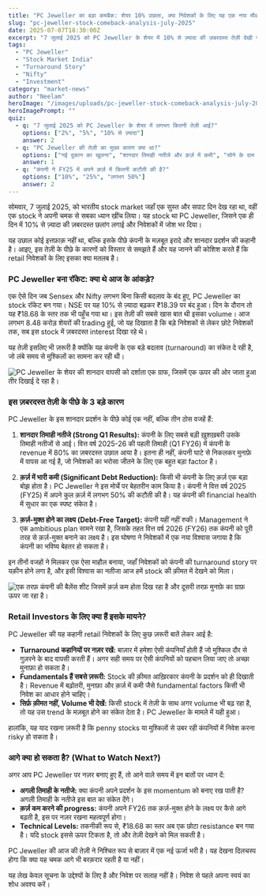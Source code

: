 ```yaml
---
title: "PC Jeweller का बड़ा कमबैक: शेयर 10% उछला, क्या निवेशकों के लिए यह एक नया मौका है?"
slug: "pc-jeweller-stock-comeback-analysis-july-2025"
date: 2025-07-07T18:30:00Z
excerpt: "7 जुलाई 2025 को PC Jeweller के शेयर में 10% से ज़्यादा की ज़बरदस्त तेज़ी देखी गई। इस उछाल के पीछे के कारणों, शानदार तिमाही नतीजों और क़र्ज़ कम करने की योजना का विश्लेषण।"
tags:
  - "PC Jeweller"
  - "Stock Market India"
  - "Turnaround Story"
  - "Nifty"
  - "Investment"
category: "market-news"
author: "Neelam"
heroImage: "/images/uploads/pc-jeweller-stock-comeback-analysis-july-2025/hero-image.jpg"
heroImagePrompt: ""
quiz:
  - q: "7 जुलाई 2025 को PC Jeweller के शेयर में लगभग कितनी तेज़ी आई?"
    options: ["2%", "5%", "10% से ज़्यादा"]
    answer: 2
  - q: "PC Jeweller की तेज़ी का मुख्य कारण क्या था?"
    options: ["नई दुकान का खुलना", "शानदार तिमाही नतीजे और क़र्ज़ में कमी", "सोने के दाम में गिरावट"]
    answer: 1
  - q: "कंपनी ने FY25 में अपने क़र्ज़ में कितनी कटौती की है?"
    options: ["10%", "25%", "लगभग 50%"]
    answer: 2
---
```


सोमवार, 7 जुलाई 2025, को भारतीय stock market जहाँ एक सुस्त और सपाट दिन देख रहा था, वहीं एक stock ने अपनी चमक से सबका ध्यान खींच लिया। यह stock था PC Jeweller, जिसने एक ही दिन में 10% से ज़्यादा की ज़बरदस्त छलांग लगाई और निवेशकों में जोश भर दिया।

यह उछाल कोई इत्तफ़ाक़ नहीं था, बल्कि इसके पीछे कंपनी के मज़बूत इरादे और शानदार प्रदर्शन की कहानी है। आइए, इस तेज़ी के पीछे के कारणों को विस्तार से समझते हैं और यह जानने की कोशिश करते हैं कि retail निवेशकों के लिए इसका क्या मतलब है।

### PC Jeweller बना रॉकेट: क्या थे आज के आंकड़े?

एक ऐसे दिन जब Sensex और Nifty लगभग बिना किसी बदलाव के बंद हुए, PC Jeweller का stock रॉकेट बन गया। NSE पर यह 10% से ज़्यादा बढ़कर ₹18.39 पर बंद हुआ। दिन के दौरान तो यह ₹18.68 के स्तर तक भी पहुँच गया था। इस तेज़ी की सबसे खास बात थी इसका volume। आज लगभग 8.48 करोड़ शेयरों की trading हुई, जो यह दिखाता है कि बड़े निवेशकों से लेकर छोटे निवेशकों तक, सब इस stock में ज़बरदस्त interest दिखा रहे थे।

यह तेज़ी इसलिए भी ज़रूरी है क्योंकि यह कंपनी के एक बड़े बदलाव (turnaround) का संकेत दे रही है, जो लंबे समय से मुश्किलों का सामना कर रही थी।

![PC Jeweller के शेयर की शानदार वापसी को दर्शाता एक ग्राफ, जिसमें एक ऊपर की ओर जाता हुआ तीर दिखाई दे रहा है।](/images/uploads/pc-jeweller-stock-comeback-analysis-july-2025/turnaround-graph.png)

### इस ज़बरदस्त तेज़ी के पीछे के 3 बड़े कारण

PC Jeweller के इस शानदार प्रदर्शन के पीछे कोई एक नहीं, बल्कि तीन ठोस वजहें हैं:

1.  **शानदार तिमाही नतीजे (Strong Q1 Results):** कंपनी के लिए सबसे बड़ी ख़ुशख़बरी उसके तिमाही नतीजों से आई। वित्त वर्ष 2025-26 की पहली तिमाही (Q1 FY26) में कंपनी के revenue में 80% का ज़बरदस्त उछाल आया है। इतना ही नहीं, कंपनी घाटे से निकलकर मुनाफ़े में वापस आ गई है, जो निवेशकों का भरोसा जीतने के लिए एक बहुत बड़ा factor है।

2.  **क़र्ज़ में भारी कमी (Significant Debt Reduction):** किसी भी कंपनी के लिए क़र्ज़ एक बड़ा बोझ होता है। PC Jeweller ने इस मोर्चे पर बेहतरीन काम किया है। कंपनी ने वित्त वर्ष 2025 (FY25) में अपने कुल क़र्ज़ में लगभग 50% की कटौती की है। यह कंपनी की financial health में सुधार का एक स्पष्ट संकेत है।

3.  **क़र्ज़-मुक्त होने का लक्ष्य (Debt-Free Target):** कंपनी यहीं नहीं रुकी। Management ने एक ambitious plan सामने रखा है, जिसके तहत वित्त वर्ष 2026 (FY26) तक कंपनी को पूरी तरह से क़र्ज़-मुक्त बनाने का लक्ष्य है। इस घोषणा ने निवेशकों में एक नया विश्वास जगाया है कि कंपनी का भविष्य बेहतर हो सकता है।

इन तीनों वजहों ने मिलकर एक ऐसा माहौल बनाया, जहाँ निवेशकों को कंपनी की turnaround story पर यक़ीन होने लगा है, और इसी विश्वास का नतीजा आज हमें stock की क़ीमत में देखने को मिला।

![एक तरफ़ कंपनी की बैलेंस शीट जिसमें क़र्ज़ कम होता दिख रहा है और दूसरी तरफ़ मुनाफ़े का ग्राफ़ ऊपर जा रहा है।](/images/uploads/pc-jeweller-stock-comeback-analysis-july-2025/financial-health.png)

### Retail Investors के लिए क्या हैं इसके मायने?

PC Jeweller की यह कहानी retail निवेशकों के लिए कुछ ज़रूरी बातें लेकर आई है:

*   **Turnaround कहानियों पर नज़र रखें:** बाज़ार में हमेशा ऐसी कंपनियाँ होती हैं जो मुश्किल दौर से गुज़रने के बाद वापसी करती हैं। अगर सही समय पर ऐसी कंपनियों को पहचान लिया जाए तो अच्छा मुनाफ़ा हो सकता है।
*   **Fundamentals हैं सबसे ज़रूरी:** Stock की क़ीमत आख़िरकार कंपनी के प्रदर्शन को ही दिखाती है। Revenue में बढ़ोतरी, मुनाफ़ा और क़र्ज़ में कमी जैसे fundamental factors किसी भी निवेश का आधार होने चाहिए।
*   **सिर्फ़ क़ीमत नहीं, Volume भी देखें:** किसी stock में तेज़ी के साथ अगर volume भी बढ़ रहा है, तो यह उस trend के मज़बूत होने का संकेत देता है। PC Jeweller के मामले में यही हुआ।

हालांकि, यह याद रखना ज़रूरी है कि penny stocks या मुश्किलों से उबर रही कंपनियों में निवेश करना risky हो सकता है।

### आगे क्या हो सकता है? (What to Watch Next?)

अगर आप PC Jeweller पर नज़र बनाए हुए हैं, तो आने वाले समय में इन बातों पर ध्यान दें:

*   **अगली तिमाही के नतीजे:** क्या कंपनी अपने प्रदर्शन के इस momentum को बनाए रख पाती है? अगली तिमाही के नतीजे इस बात का संकेत देंगे।
*   **क़र्ज़ कम करने की progress:** कंपनी अपने FY26 तक क़र्ज़-मुक्त होने के लक्ष्य पर कैसे आगे बढ़ती है, इस पर नज़र रखना महत्वपूर्ण होगा।
*   **Technical Levels:** तकनीकी रूप से, ₹18.68 का स्तर अब एक छोटा resistance बन गया है। यदि stock इससे ऊपर टिकता है, तो और तेज़ी देखने को मिल सकती है।

PC Jeweller की आज की तेज़ी ने निश्चित रूप से बाज़ार में एक नई ऊर्जा भरी है। यह देखना दिलचस्प होगा कि क्या यह चमक आगे भी बरक़रार रहती है या नहीं।

यह लेख केवल सूचना के उद्देश्यों के लिए है और निवेश पर सलाह नहीं है। निवेश से पहले अपना स्वयं का शोध अवश्य करें।